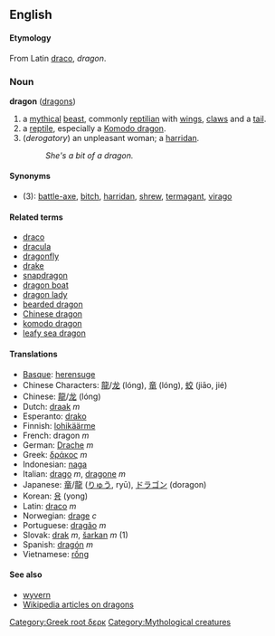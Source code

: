 ==English==
[[Category:Greek root δερκ]]
[[Category:Mythological creatures]]
====Etymology====
From Latin [[draco]], ''dragon''.
===Noun===
'''dragon''' ([[dragons]])

#a [[mythical]] [[beast]], commonly [[reptilian]] with [[wings]], [[claws]] and a [[tail]].
#a [[reptile]], especially a [[Komodo dragon]].
#(''derogatory'') an unpleasant woman; a [[harridan]].
#:''She's a bit of a dragon.''

====Synonyms====
*(3): [[battle-axe]], [[bitch]], [[harridan]], [[shrew]], [[termagant]], [[virago]]

====Related terms====
*[[draco]]
*[[dracula]]
*[[dragonfly]]
*[[drake]]
*[[snapdragon]]
*[[dragon boat]]
*[[dragon lady]]
*[[bearded dragon]]
*[[Chinese dragon]]
*[[komodo dragon]]
*[[leafy sea dragon]]

====Translations====
*[[Basque]]: [[herensuge]]
*Chinese Characters: [[龍]]/[[龙]] (lóng), [[竜]] (lóng), [[蛟]] (jiāo, jié)
*Chinese: [[龍]]/[[龙]] (lóng)
*Dutch: [[draak]] ''m''
*Esperanto: [[drako]]
*Finnish: [[lohikäärme]]
*French: dragon ''m''
*German: [[Drache]] ''m''
*Greek: [[δράκος]] ''m''
*Indonesian: [[naga]]
*Italian: [[drago]] ''m'', [[dragone]] ''m''
*Japanese: [[竜]]/[[龍]] ([[りゅう]], ryū), [[ドラゴン]] (doragon)
*Korean: [[용]] (yong)
*Latin: [[draco]] ''m''
*Norwegian: [[drage]] ''c''
*Portuguese: [[dragão]] ''m''
*Slovak: [[drak]] ''m'', [[šarkan]] ''m'' (1)
*Spanish: [[dragón]] ''m''
*Vietnamese: [[rồng]]

====See also====
*[[wyvern]]
*[[w:dragon|Wikipedia articles on dragons]]